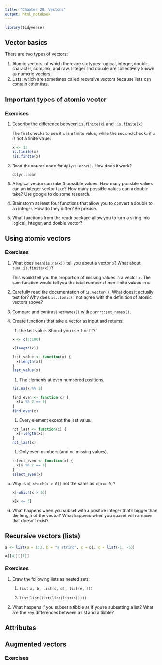 ```yaml
---
title: "Chapter 20: Vectors"
output: html_notebook
---
```


```r
library(tidyverse)
```

## Vector basics

There are two types of vectors:

1.  Atomic vectors, of which there are six types: logical, integer, double, character, complex, and raw. Integer and double are collectively known as numeric vectors.
2.  Lists, which are sometimes called recursive vectors because lists can contain other lists.

## Important types of atomic vector

### Exercises

1.  Describe the difference between `is.finite(x)` and `!is.finite(x)`

    The first checks to see if `x` is a finite value, while the second checks if `x` is not a finite value:

    ```r
    x <- 15
    is.finite(x)
    !is.finite(x)
    ```

2.  Read the source code for `dplyr::near()`. How does it work?

    ```r
    dplyr::near
    ```

3.  A logical vector can take 3 possible values. How many possible values can an integer vector take? How many possible values can a double take? Use google to do some research.

4.  Brainstorm at least four functions that allow you to convert a double to an integer. How do they differ? Be precise.

5.  What functions from the readr package allow you to turn a string into logical, integer, and double vector?

## Using atomic vectors

### Exercises

1.  What does `mean(is.na(x))` tell you about a vector `x`? What about `sum(!is.finite(x))`?

    This would tell you the proportion of missing values in a vector `x`. The sum function would tell you the total number of non-finite values in `x`.

2.  Carefully read the documentation of `is.vector()`. What does it actually test for? Why does `is.atomic()` not agree with the definition of atomic vectors above?

3.  Compare and contrast `setNames()` with `purrr::set_names()`.

4.  Create functions that take a vector as input and returns:

    1.  the last value. Should you use `[` or `[[`?

    ```r
    x <- c(1:100)

    x[length(x)]

    last_value <- function(x) {
      x[length(x)]
    }
    last_value(x)
    ```

    1.  The elements at even numbered positions.

    ```r
    !is.na(x %% 2)

    find_even <- function(x) {
      x[x %% 2 == 0]
    }
    find_even(x)
    ```

    1.  Every element except the last value.

    ```r
    not_last <- function(x) {
      x[-length(x)]
    }
    not_last(x)
    ```

    1.  Only even numbers (and no missing values).

    ```r
    select_even <- function(x) {
      x[x %% 2 == 0]
    }
    select_even(x)
    ```

5.  Why is `x[-which(x > 0)]` not the same as `x[x<= 0]`?

    ```r
    x[-which(x > 5)]

    x[x <= 5]
    ```

6.  What happens when you subset with a positive integer that's bigger than the length of the vector? What happens when you subset with a name that doesn't exist?

## Recursive vectors (lists)

```r
a <- list(a = 1:3, b = "a string", c = pi, d = list(-1, -5))

a[[4]][[1]]
```

### Exercises

1.  Draw the following lists as nested sets:

    1.  `list(a, b, list(c, d), list(e, f))`

    2.  `list(list(list(list(list(a)))))`

2.  What happens if you subset a tibble as if you're subsetting a list? What are the key differences between a list and a tibble?

## Attributes

## Augmented vectors

### Exercises
